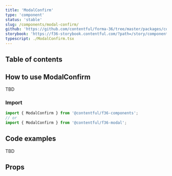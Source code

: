 ```yaml
---
title: 'ModalConfirm'
type: 'component'
status: 'stable'
slug: /components/modal-confirm/
github: 'https://github.com/contentful/forma-36/tree/master/packages/components/modal/src'
storybook: 'https://f36-storybook.contentful.com/?path=/story/components-modal-modalconfirm--basic'
typescript: ./ModalConfirm.tsx
---
```



## Table of contents

## How to use ModalConfirm

TBD

### Import

```js static=true
import { ModalConfirm } from '@contentful/f36-components';
// or
import { ModalConfirm } from '@contentful/f36-modal';
```

## Code examples

TBD

## Props

<Props of="ModalConfirm" />
